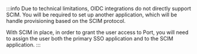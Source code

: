:::info
Due to technical limitations, OIDC integrations do not directly support SCIM. You will be required to set up another application, which will be handle provisioning based on the SCIM protocol.

With SCIM in place, in order to grant the user access to Port, you will need to assign the user both the primary SSO application and to the SCIM application.
:::
